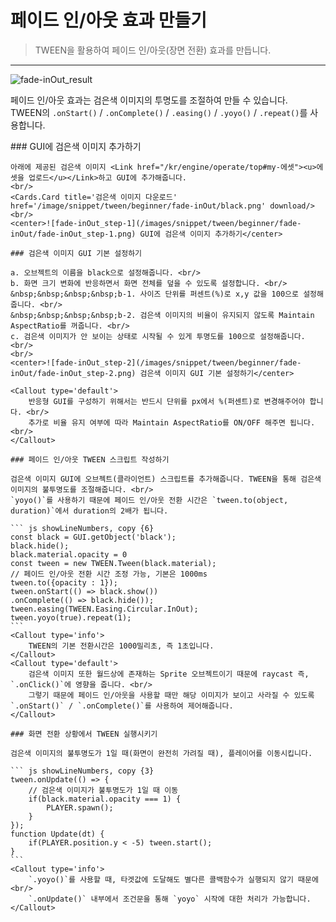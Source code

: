 
# 페이드 인/아웃 효과 만들기

> TWEEN을 활용하여 페이드 인/아웃(장면 전환) 효과를 만듭니다.

---

![fade-inOut_result](/images/snippet/tween/beginner/fade-inOut/fade-inOut_result.gif)
<br/>

페이드 인/아웃 효과는 검은색 이미지의 투명도를 조절하여 만들 수 있습니다. <br/>
TWEEN의 `.onStart()` / `.onComplete()` / `.easing()` / `.yoyo()` / `.repeat()`를 사용합니다.

<Steps>
    ### GUI에 검은색 이미지 추가하기

    아래에 제공된 검은색 이미지 <Link href="/kr/engine/operate/top#my-에셋"><u>에셋을 업로드</u></Link>하고 GUI에 추가해줍니다.
    <br/>
    <Cards.Card title='검은색 이미지 다운로드' href='/image/snippet/tween/beginner/fade-inOut/black.png' download/>
    <br/>
    <center>![fade-inOut_step-1](/images/snippet/tween/beginner/fade-inOut/fade-inOut_step-1.png) GUI에 검은색 이미지 추가하기</center>

    ### 검은색 이미지 GUI 기본 설정하기
 
    a. 오브젝트의 이름을 black으로 설정해줍니다. <br/>
    b. 화면 크기 변화에 반응하면서 화면 전체를 덮을 수 있도록 설정합니다. <br/>
    &nbsp;&nbsp;&nbsp;&nbsp;b-1. 사이즈 단위를 퍼센트(%)로 x,y 값을 100으로 설정해줍니다. <br/>
    &nbsp;&nbsp;&nbsp;&nbsp;b-2. 검은색 이미지의 비율이 유지되지 않도록 Maintain AspectRatio를 꺼줍니다. <br/>
    c. 검은색 이미지가 안 보이는 상태로 시작될 수 있게 투명도를 100으로 설정해줍니다. <br/>
    <br/>
    <center>![fade-inOut_step-2](/images/snippet/tween/beginner/fade-inOut/fade-inOut_step-2.png) 검은색 이미지 GUI 기본 설정하기</center>
    
    <Callout type='default'>
        반응형 GUI를 구성하기 위해서는 반드시 단위를 px에서 %(퍼센트)로 변경해주어야 합니다. <br/>
        추가로 비율 유지 여부에 따라 Maintain AspectRatio를 ON/OFF 해주면 됩니다. <br/>
    </Callout>

    ### 페이드 인/아웃 TWEEN 스크립트 작성하기

    검은색 이미지 GUI에 오브젝트(클라이언트) 스크립트를 추가해줍니다. TWEEN을 통해 검은색 이미지의 불투명도를 조절해줍니다. <br/>
    `yoyo()`를 사용하기 때문에 페이드 인/아웃 전환 시간은 `tween.to(object, duration)`에서 duration의 2배가 됩니다.

    ``` js showLineNumbers, copy {6}
    const black = GUI.getObject('black');
    black.hide();
    black.material.opacity = 0
    const tween = new TWEEN.Tween(black.material);
    // 페이드 인/아웃 전환 시간 조정 가능, 기본은 1000ms
    tween.to({opacity : 1});
    tween.onStart(() => black.show())
    .onComplete(() => black.hide());
    tween.easing(TWEEN.Easing.Circular.InOut);
    tween.yoyo(true).repeat(1);
    ```
    <Callout type='info'>
        TWEEN의 기본 전환시간은 1000밀리초, 즉 1초입니다.
    </Callout>
    <Callout type='default'>
        검은색 이미지 또한 월드상에 존재하는 Sprite 오브젝트이기 때문에 raycast 즉, `.onClick()`에 영향을 줍니다. <br/>
        그렇기 때문에 페이드 인/아웃을 사용할 때만 해당 이미지가 보이고 사라질 수 있도록 `.onStart()` / `.onComplete()`를 사용하여 제어해줍니다.
    </Callout>

    ### 화면 전환 상황에서 TWEEN 실행시키기

    검은색 이미지의 불투명도가 1일 때(화면이 완전히 가려질 때), 플레이어를 이동시킵니다.

    ``` js showLineNumbers, copy {3}
    tween.onUpdate(() => {
        // 검은색 이미지가 불투명도가 1일 때 이동
        if(black.material.opacity === 1) {
            PLAYER.spawn();
        }
    });
    function Update(dt) {
        if(PLAYER.position.y < -5) tween.start();
    }
    ```
    <Callout type='info'>
        `.yoyo()`를 사용할 때, 타겟값에 도달해도 별다른 콜백함수가 실행되지 않기 때문에 <br/>
        `.onUpdate()` 내부에서 조건문을 통해 `yoyo` 시작에 대한 처리가 가능합니다.
    </Callout>
</Steps>